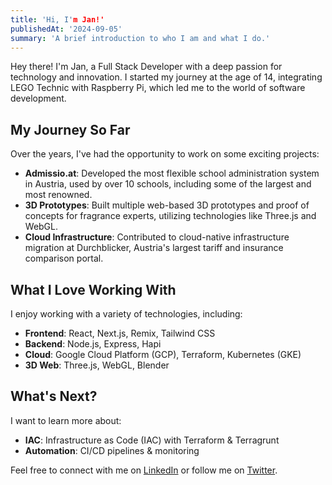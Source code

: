 ```yaml
---
title: 'Hi, I'm Jan!'
publishedAt: '2024-09-05'
summary: 'A brief introduction to who I am and what I do.'
---
```


Hey there! I'm Jan, a Full Stack Developer with a deep passion for technology and innovation. I started my journey at the age of 14, integrating LEGO Technic with Raspberry Pi, which led me to the world of software development.

## My Journey So Far

Over the years, I've had the opportunity to work on some exciting projects:

- **Admissio.at**: Developed the most flexible school administration system in Austria, used by over 10 schools, including some of the largest and most renowned.
- **3D Prototypes**: Built multiple web-based 3D prototypes and proof of concepts for fragrance experts, utilizing technologies like Three.js and WebGL.
- **Cloud Infrastructure**: Contributed to cloud-native infrastructure migration at Durchblicker, Austria's largest tariff and insurance comparison portal.

## What I Love Working With

I enjoy working with a variety of technologies, including:

- **Frontend**: React, Next.js, Remix, Tailwind CSS
- **Backend**: Node.js, Express, Hapi
- **Cloud**: Google Cloud Platform (GCP), Terraform, Kubernetes (GKE)
- **3D Web**: Three.js, WebGL, Blender

## What's Next?

I want to learn more about:

- **IAC**: Infrastructure as Code (IAC) with Terraform & Terragrunt
- **Automation**: CI/CD pipelines & monitoring

Feel free to connect with me on [LinkedIn](https://www.linkedin.com/in/jan-hoppel/) or follow me on [Twitter](https://twitter.com/hjopel1).
